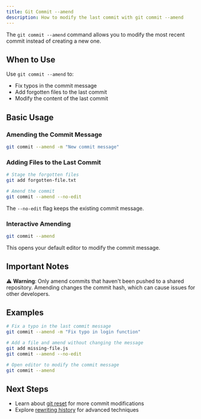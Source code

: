 ```yaml
---
title: Git Commit --amend
description: How to modify the last commit with git commit --amend
---
```

The `git commit --amend` command allows you to modify the most recent commit instead of creating a new one.

## When to Use

Use `git commit --amend` to:
- Fix typos in the commit message
- Add forgotten files to the last commit
- Modify the content of the last commit

## Basic Usage

### Amending the Commit Message

```bash
git commit --amend -m "New commit message"
```

### Adding Files to the Last Commit

```bash
# Stage the forgotten files
git add forgotten-file.txt

# Amend the commit
git commit --amend --no-edit
```

The `--no-edit` flag keeps the existing commit message.

### Interactive Amending

```bash
git commit --amend
```

This opens your default editor to modify the commit message.

## Important Notes

⚠️ **Warning**: Only amend commits that haven't been pushed to a shared repository. Amending changes the commit hash, which can cause issues for other developers.

## Examples

```bash
# Fix a typo in the last commit message
git commit --amend -m "Fix typo in login function"

# Add a file and amend without changing the message
git add missing-file.js
git commit --amend --no-edit

# Open editor to modify the commit message
git commit --amend
```

## Next Steps

- Learn about [git reset](/docs/2-git-basics/commands/git-reset) for more commit modifications
- Explore [rewriting history](/docs/4-git-advanced/rewriting-history) for advanced techniques
